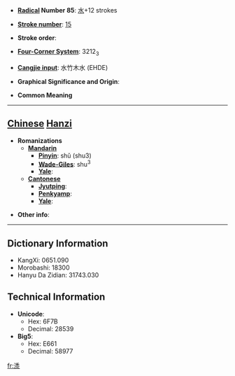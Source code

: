 * '''[[Wiktionary:Chinese radical index| Radical]] Number 85''': [[Wiktionary:Chinese radical index 水|水]]+12 strokes

* '''[[Wiktionary:Chinese total strokes index|Stroke number]]''': [[Wiktionary:Chinese total strokes index 15|15]]

* '''Stroke order''': 

* '''[[Wiktionary:Chinese four corner index|Four-Corner System]]''': 3212<sub>3</sub>

* '''[[Wiktionary:Chinese Cangjie index|Cangjie input]]''': 水竹木水 (EHDE)

* '''Graphical Significance and Origin''': 

* '''Common Meaning'''

----

== [[Chinese]] [[Hanzi]] ==

* '''Romanizations'''
** '''[[Mandarin]]'''
*** '''[[Pinyin]]''': shǔ (shu3)
*** '''[[Wade-Giles]]''': shu<sup>3</sup>
*** '''[[Yale]]''': 
** '''[[Cantonese]]'''
*** '''[[Jyutping]]''':
*** '''[[Penkyamp]]''': 
*** '''[[Yale]]''': 

* '''Other info''': 

----

== Dictionary Information ==

* KangXi: 0651.090
* Morobashi: 18300
* Hanyu Da Zidian: 31743.030

== Technical Information ==

* '''Unicode''':
** Hex: 6F7B
** Decimal: 28539
* '''Big5''':
** Hex: E661
** Decimal: 58977

[[fr:潻]]